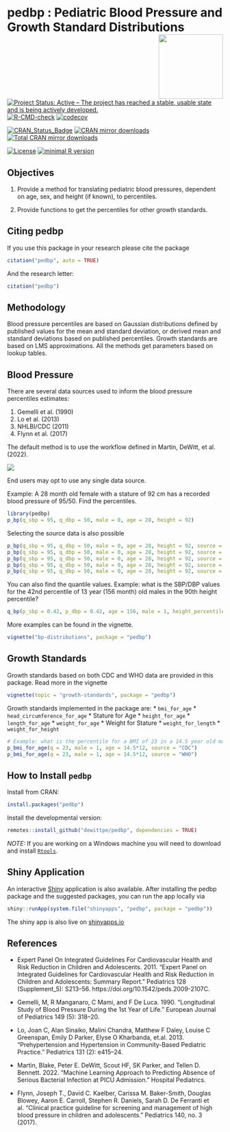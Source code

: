 # pedbp : Pediatric Blood Pressure and Growth Standard Distributions <img src="man/figures/pedbplogo.png" align="right" width="150px"/>

[![Project Status: Active – The project has reached a stable, usable state and is being actively developed.](https://www.repostatus.org/badges/latest/active.svg)](https://www.repostatus.org/#active)
[![R-CMD-check](https://github.com/dewittpe/pedbp/actions/workflows/R-CMD-check.yaml/badge.svg)](https://github.com/dewittpe/pedbp/actions/workflows/R-CMD-check.yaml)
[![codecov](https://codecov.io/gh/dewittpe/pedbp/branch/main/graph/badge.svg?token=DYiVkUwKrP)](https://app.codecov.io/gh/dewittpe/pedbp)

[![CRAN_Status_Badge](https://www.r-pkg.org/badges/version/pedbp)](https://cran.r-project.org/package=pedbp)
[![CRAN mirror downloads](https://cranlogs.r-pkg.org/badges/pedbp)](https://www.r-pkg.org/pkg/pedbp)
[![Total CRAN mirror downloads](https://cranlogs.r-pkg.org/badges/grand-total/pedbp)](https://www.r-pkg.org/pkg/pedbp)

[![License](https://img.shields.io/badge/licence-GPL--2-blue.svg)](https://www.gnu.org/licenses/old-licenses/gpl-2.0.html)
[![minimal R version](https://img.shields.io/badge/R%3E%3D-3.5.0-6666ff.svg)](https://cran.r-project.org/)

## Objectives

1. Provide a method for translating pediatric blood pressures, dependent on age,
   sex, and height (if known), to percentiles.

2. Provide functions to get the percentiles for other growth standards.

## Citing pedbp

If you use this package in your research please cite the package
```r
citation("pedbp", auto = TRUE)
```

And the research letter:

```r
citation("pedbp")
```

## Methodology

Blood pressure percentiles are based on Gaussian distributions defined by published
values for the mean and standard deviation, or derived mean and standard
deviations based on published percentiles.  Growth standards are based on LMS
approximations.  All the methods get parameters based on lookup tables.

## Blood Pressure
There are several data sources used to inform the blood pressure percentiles
estimates:

1. Gemelli et al. (1990)
2. Lo et al. (2013)
3. NHLBI/CDC (2011)
4. Flynn et al. (2017)

The default method is to use the workflow defined in Martin, DeWitt, et al.
(2022).

<img src="man/figures/flowchart.png"/>

End users may opt to use any single data source.

Example: A 28 month old female with a stature of 92 cm has a recorded blood
pressure of 95/50.  Find the percentiles.
```r
library(pedbp)
p_bp(q_sbp = 95, q_dbp = 50, male = 0, age = 28, height = 92)
```

Selecting the source data is also possible
```r
p_bp(q_sbp = 95, q_dbp = 50, male = 0, age = 28, height = 92, source = "martin2022")  # Default
p_bp(q_sbp = 95, q_dbp = 50, male = 0, age = 28, height = 92, source = "gemelli1990")
p_bp(q_sbp = 95, q_dbp = 50, male = 0, age = 28, height = 92, source = "lo2013")
p_bp(q_sbp = 95, q_dbp = 50, male = 0, age = 28, height = 92, source = "nhlbi")
p_bp(q_sbp = 95, q_dbp = 50, male = 0, age = 28, height = 92, source = "flynn2017")
```

You can also find the quantile values.  Example: what is the SBP/DBP values for
the 42nd percentile of 13 year (156 month) old males in the 90th height percentile?
```r
q_bp(p_sbp = 0.42, p_dbp = 0.42, age = 156, male = 1, height_percentile = 0.90)
```

More examples can be found in the vignette.
```r
vignette("bp-distributions", package = "pedbp")
```

## Growth Standards

Growth standards based on both CDC and WHO data are provided in this package.
Read more in the vignette
```r
vignette(topic = "growth-standards", package = "pedbp")
```

Growth standards implemented in the package are:
* `bmi_for_age`
* `head_circumference_for_age`
* Stature for Age
  * `height_for_age`
  * `length_for_age`
* `weight_for_age`
* Weight for Stature
  * `weight_for_length`
  * `weight_for_height`

```r
# Example: what is the percentile for a BMI of 23 in a 14.5 year old male?
p_bmi_for_age(q = 23, male = 1, age = 14.5*12, source = "CDC")
p_bmi_for_age(q = 23, male = 1, age = 14.5*12, source = "WHO")
```

## How to Install `pedbp`

Install from CRAN:

```r
install.packages("pedbp")
```

Install the developmental version:
```r
remotes::install_github("dewittpe/pedbp", dependencies = TRUE)
```

*NOTE:* If you are working on a Windows machine you will need to download and
install [`Rtools`](https://cran.r-project.org/bin/windows/Rtools/).

## Shiny Application

An interactive [Shiny](https://shiny.posit.co/) application is also available.
After installing the pedbp package and the suggested
packages, you can run the app locally via

```r
shiny::runApp(system.file("shinyapps", "pedbp", package = "pedbp"))
```

The shiny app is also live on [shinyapps.io](https://dewittpe.shinyapps.io/pedbp/)

## References

* Expert Panel On Integrated Guidelines For Cardiovascular Health and Risk Reduction in Children and Adolescents. 2011. “Expert Panel on Integrated Guidelines for Cardiovascular Health and Risk Reduction in Children and Adolescents: Summary Report.” Pediatrics 128 (Supplement_5): S213–56. https://doi.org/10.1542/peds.2009-2107C.

* Gemelli, M, R Manganaro, C Mami, and F De Luca. 1990. “Longitudinal Study of Blood Pressure During the 1st Year of Life.” European Journal of Pediatrics 149 (5): 318–20.

* Lo, Joan C, Alan Sinaiko, Malini Chandra, Matthew F Daley, Louise C Greenspan, Emily D Parker, Elyse O Kharbanda, et.al. 2013. “Prehypertension and Hypertension in Community-Based Pediatric Practice.” Pediatrics 131 (2): e415–24.

* Martin, Blake, Peter E. DeWitt, Scout HF, SK Parker, and Tellen D. Bennett. 2022. “Machine Learning Approach to Predicting Absence of Serious Bacterial Infection at PICU Admission.” Hospital Pediatrics.

* Flynn, Joseph T., David C. Kaelber, Carissa M. Baker-Smith, Douglas Blowey, Aaron E. Carroll, Stephen R. Daniels, Sarah D. De Ferranti et al. "Clinical practice guideline for screening and management of high blood pressure in children and adolescents." Pediatrics 140, no. 3 (2017).
